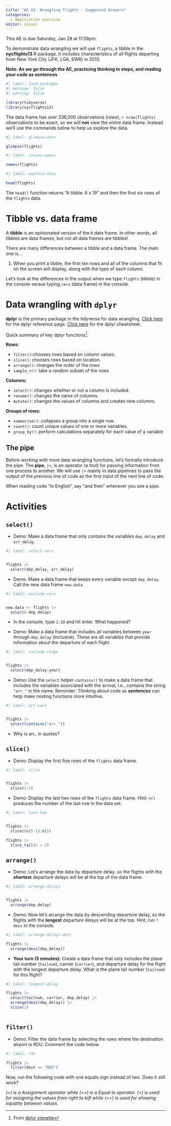 ```yaml
---
title: "AE 03: Wrangling flights - Suggested Answers"
categories: 
  - Application exercise
editor: visual
---
```


::: callout-important
This AE is due Saturday, Jan 28 at 11:59pm.
:::

To demonstrate data wrangling we will use `flights`, a tibble in the **nycflights13** R package. It includes characteristics of all flights departing from New York City (JFK, LGA, EWR) in 2013.

**Note: As we go through the AE, practicing thinking in steps, and reading your code as sentences**

```r
#| label: load-packages
#| message: false
#| warning: false

library(tidyverse)
library(nycflights13)
```

The data frame has over 336,000 observations (rows), `r nrow(flights)` observations to be exact, so we will **not** view the entire data frame. Instead we'll use the commands below to help us explore the data.

```r
#| label: glimpse-data

glimpse(flights)
```

```r
#| label: column-names

names(flights)
```

```r
#| label: explore-data

head(flights)
```

The `head()` function returns "A tibble: 6 x 19" and then the first six rows of the `flights` data.

# Tibble vs. data frame

A **tibble** is an opinionated version of the `R` data frame. In other words, all tibbles are data frames, but not all data frames are tibbles!

There are many differences between a tibble and a data frame. The main one is...

1.  When you print a tibble, the first ten rows and all of the columns that fit on the screen will display, along with the type of each column.

Let's look at the differences in the output when we type `flights` (tibble) in the console versus typing `cars` (data frame) in the console.

# Data wrangling with `dplyr`

**dplyr** is the primary package in the tidyverse for data wrangling. [Click here](https://dplyr.tidyverse.org/) for the dplyr reference page. [Click here](https://github.com/rstudio/cheatsheets/raw/master/data-transformation.pdf) for the dplyr cheatsheet.

Quick summary of key dplyr functions[^1]:

[^1]: From [dplyr vignette](https://dplyr.tidyverse.org/articles/dplyr.html)

**Rows:**

-   `filter()`:chooses rows based on column values.
-   `slice()`: chooses rows based on location.
-   `arrange()`: changes the order of the rows
-   `sample_n()`: take a random subset of the rows

**Columns:**

-   `select()`: changes whether or not a column is included.
-   `rename()`: changes the name of columns.
-   `mutate()`: changes the values of columns and creates new columns.

**Groups of rows:**

-   `summarise()`: collapses a group into a single row.
-   `count()`: count unique values of one or more variables.
-   `group_by()`: perform calculations separately for each value of a variable

## The pipe

Before working with more data wrangling functions, let's formally introduce the pipe. The **pipe**, `|>`, is an operator (a tool) for passing information from one process to another. We will use `|>` mainly in data pipelines to pass the output of the previous line of code as the first input of the next line of code.

When reading code "in English", say "and then" whenever you see a pipe.

# Activities

## `select()`

-   Demo: Make a data frame that only contains the variables `dep_delay` and `arr_delay`.

```r
#| label: select-vars


flights |>
  select(dep_delay, arr_delay)

```

-   Demo: Make a data frame that keeps every variable except `dep_delay`. Call the new data frame `new.data`

```r
#| label: exclude-vars


new.data <- flights |> 
  select(-dep_delay)

```

-   In the console, type `1:10` and hit enter. What happened?

-   Demo: Make a data frame that includes all variables between `year` through `dep_delay` (inclusive). These are all variables that provide information about the departure of each flight.

```r
#| label: include-range


flights |> 
  select(dep_delay:year)
```

-   Demo: Use the `select` helper `contains()` to make a data frame that includes the variables associated with the arrival, i.e., contains the string `"arr_"` in the name. Reminder: Thinking about code as **sentences** can help make nesting functions more intuitive.

```r
#| label: arr-vars


flights |>
  select(contains("arr_"))

```

-   Why is arr\_ in quotes?

## `slice()`

-   Demo: Display the first five rows of the `flights` data frame.

```r
#| label: slice


flights |>
  slice(1:5)

```

-   Demo: Display the last two rows of the `flights` data frame. Hint: `n()` produces the number of the last row in the data set.

```r
#| label: last-two


flights |>
  slice((n()-1):n())

flights |>
  slice_tail(n = 2)
```

## `arrange()`

-   Demo: Let's arrange the data by departure delay, so the flights with the **shortest** departure delays will be at the top of the data frame.

```r
#| label: arrange-delays


flights |>
  arrange(dep_delay)

```

-   Demo: Now let's arrange the data by descending departure delay, so the flights with the **longest** departure delays will be at the top. Hint, run `?desc` in the console.

```r
#| label: arrange-delays-desc

flights |>
  arrange(desc(dep_delay))

```

-   **Your turn (5 minutes):** Create a data frame that only includes the plane tail number (`tailnum`), carrier (`carrier`), and departure delay for the flight with the longest departure delay. What is the plane tail number (`tailnum`) for this flight?

```r
#| label: longest-delay

flights |>
  select(tailnum, carrier, dep_delay) |>
  arrange(desc(dep_delay)) |>
  slice(1)
  
```

## `filter()`

-   Demo: Filter the data frame by selecting the rows where the destination airport is RDU. Comment the code below.

```r
#| label: rdu

flights |> 
  filter(dest == "RDU")
```

Now, run the following code with one equals sign instead of two. Does it still work?

*(=) is a Assignment operator while (==) is a Equal to operator. (=) is used for assigning the values from right to left while (==) is used for showing equality between values.*

